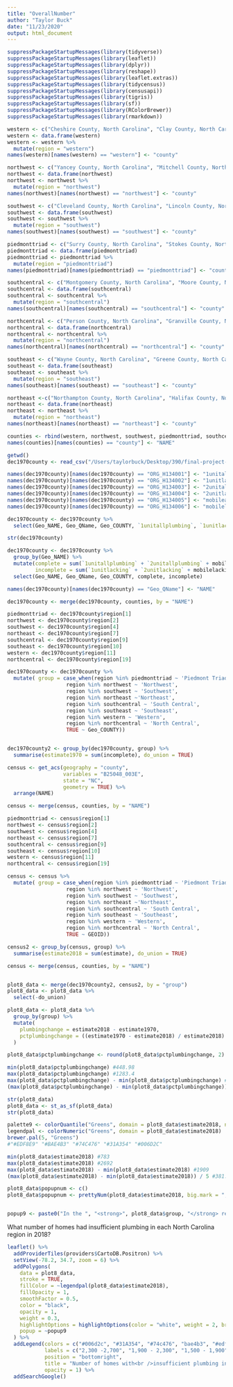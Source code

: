 ```yaml
---
title: "OverallNumber"
author: "Taylor Buck"
date: "11/23/2020"
output: html_document
---
```


```r
suppressPackageStartupMessages(library(tidyverse))
suppressPackageStartupMessages(library(leaflet))
suppressPackageStartupMessages(library(dplyr))
suppressPackageStartupMessages(library(reshape))
suppressPackageStartupMessages(library(leaflet.extras))
suppressPackageStartupMessages(library(tidycensus))
suppressPackageStartupMessages(library(censusapi))
suppressPackageStartupMessages(library(tigris))
suppressPackageStartupMessages(library(sf))
suppressPackageStartupMessages(library(RColorBrewer))
suppressPackageStartupMessages(library(rmarkdown))
```

```r
western <- c("Cheshire County, North Carolina", "Clay County, North Carolina", "Macon County, North Carolina", "Swain County, North Carolina", "Jackson County, North Carolina", "Haywood County, North Carolina", "Transylvania County, North Carolina", "Madison County, North Carolina", "Buncombe County, North Carolina", "Henderson County, North Carolina", "Polk County, North Carolina", "Rutherford County, North Carolina", "Graham County, North Carolina", "Cherokee County, North Carolina")
western <- data.frame(western)
western <- western %>%
  mutate(region = "western")
names(western)[names(western) == "western"] <- "county"

northwest <- c("Yancey County, North Carolina", "Mitchell County, North Carolina", "McDowell County, North Carolina", "Burke County, North Carolina", "Caldwell County, North Carolina", "Avery County, North Carolina", "Watauga County, North Carolina", "Catawba County, North Carolina", "Alexander County, North Carolina", "Wilkes County, North Carolina", "Ashe County, North Carolina", "Alleghany County, North Carolina")
northwest <- data.frame(northwest)
northwest <- northwest %>%
  mutate(region = "northwest")
names(northwest)[names(northwest) == "northwest"] <- "county"

southwest <- c("Cleveland County, North Carolina", "Lincoln County, North Carolina", "Gaston County, North Carolina", "Mecklenburg County, North Carolina", "Union County, North Carolina", "Anson County, North Carolina", "Stanly County, North Carolina", "Cabarrus County, North Carolina", "Rowan County, North Carolina", "Iredell County, North Carolina")
southwest <- data.frame(southwest)
southwest <- southwest %>%
  mutate(region = "southwest")
names(southwest)[names(southwest) == "southwest"] <- "county"

piedmonttriad <- c("Surry County, North Carolina", "Stokes County, North Carolina", "Rockingham County, North Carolina", "Caswell County, North Carolina", "Yadkin County, North Carolina", "Forsyth County, North Carolina", "Davie County, North Carolina", "Davidson County, North Carolina", "Randolph County, North Carolina", "Guilford County, North Carolina", "Alamance County, North Carolina")
piedmonttriad <- data.frame(piedmonttriad)
piedmonttriad <- piedmonttriad %>%
  mutate(region = "piedmonttriad")
names(piedmonttriad)[names(piedmonttriad) == "piedmonttriad"] <- "county"

southcentral <- c("Montgomery County, North Carolina", "Moore County, North Carolina", "Richmond County, North Carolina", "Scotland County, North Carolina", "Robeson County, North Carolina", "Columbus County, North Carolina", "Bladen County, North Carolina", "Sampson County, North Carolina", "Cumberland County, North Carolina", "Hoke County, North Carolina")
southcentral <- data.frame(southcentral)
southcentral <- southcentral %>%
  mutate(region = "southcentral")
names(southcentral)[names(southcentral) == "southcentral"] <- "county"

northcentral <- c("Person County, North Carolina", "Granville County, North Carolina", "Vance County, North Carolina", "Warren County, North Carolina", "Orange County, North Carolina", "Durham County, North Carolina", "Chatham County, North Carolina", "Lee County, North Carolina", "Harnett County, North Carolina", "Johnston County, North Carolina", "Wilson County, North Carolina", "Edgecombe County, North Carolina", "Nash County, North Carolina", "Wake County, North Carolina", "Franklin County, North Carolina")
northcentral <- data.frame(northcentral)
northcentral <- northcentral %>%
  mutate(region = "northcentral")
names(northcentral)[names(northcentral) == "northcentral"] <- "county"

southeast <- c("Wayne County, North Carolina", "Greene County, North Carolina", "Lenoir County, North Carolina", "Craven County, North Carolina", "Pamlico County, North Carolina", "Duplin County, North Carolina", "Onslow County, North Carolina", "Pender County, North Carolina", "Brunswick County, North Carolina", "New Hanover County, North Carolina", "Carteret County, North Carolina", "Jones County, North Carolina")
southeast <- data.frame(southeast)
southeast <- southeast %>%
  mutate(region = "southeast")
names(southeast)[names(southeast) == "southeast"] <- "county"

northeast <-c("Northampton County, North Carolina", "Halifax County, North Carolina", "Hertford County, North Carolina", "Gates County, North Carolina", "Bertie County, North Carolina", "Martin County, North Carolina", "Pitt County, North Carolina", "Beaufort County, North Carolina", "Hyde County, North Carolina", "Dare County, North Carolina", "Tyrrell County, North Carolina", "Washington County, North Carolina", "Currituck County, North Carolina", "Camden County, North Carolina", "Pasquotank County, North Carolina", "Perquimans County, North Carolina", "Chowan County, North Carolina")
northeast <- data.frame(northeast)
northeast <- northeast %>%
  mutate(region = "northeast")
names(northeast)[names(northeast) == "northeast"] <- "county"

counties <- rbind(western, northwest, southwest, piedmonttriad, southcentral, northcentral, southeast, northeast)
names(counties)[names(counties) == "county"] <- "NAME"

getwd()
dec1970county <- read_csv("/Users/taylorbuck/Desktop/390/final-project-korie/dec1970county.csv")

names(dec1970county)[names(dec1970county) == "ORG_H134001"] <- "1unitallplumbing"
names(dec1970county)[names(dec1970county) == "ORG_H134002"] <- "1unitlacking"
names(dec1970county)[names(dec1970county) == "ORG_H134003"] <- "2unitallplumbing"
names(dec1970county)[names(dec1970county) == "ORG_H134004"] <- "2unitlacking"
names(dec1970county)[names(dec1970county) == "ORG_H134005"] <- "mobileallplumbing"
names(dec1970county)[names(dec1970county) == "ORG_H134006"] <- "mobilelacking"

dec1970county <- dec1970county %>%
  select(Geo_NAME, Geo_QName, Geo_COUNTY, `1unitallplumbing`, `1unitlacking`, `2unitallplumbing`, `2unitlacking`, mobileallplumbing, mobilelacking)

str(dec1970county)

dec1970county <- dec1970county %>%
  group_by(Geo_NAME) %>%
  mutate(complete = sum(`1unitallplumbing` + `2unitallplumbing` + mobileallplumbing),
         incomplete = sum(`1unitlacking` + `2unitlacking` + mobilelacking)) %>%
  select(Geo_NAME, Geo_QName, Geo_COUNTY, complete, incomplete)

names(dec1970county)[names(dec1970county) == "Geo_QName"] <- "NAME"

dec1970county <- merge(dec1970county, counties, by = "NAME")

piedmonttriad <- dec1970county$region[1]
northwest <- dec1970county$region[2]
southwest <- dec1970county$region[4]
northeast <- dec1970county$region[7]
southcentral <- dec1970county$region[9]
southeast <- dec1970county$region[10]
western <- dec1970county$region[11]
northcentral <- dec1970county$region[19]

dec1970county <- dec1970county %>%
  mutate( group = case_when(region %in% piedmonttriad ~ 'Piedmont Triad',
                   region %in% northwest ~ 'Northwest',
                   region %in% southwest ~ 'Southwest',
                   region %in% northeast ~'Northeast',
                   region %in% southcentral ~ 'South Central',
                   region %in% southeast ~ 'Southeast',
                   region %in% western ~ 'Western',
                   region %in% northcentral ~ 'North Central',
                   TRUE ~ Geo_COUNTY))


dec1970county2 <- group_by(dec1970county, group) %>%
  summarise(estimate1970 = sum(incomplete), do_union = TRUE)

census <- get_acs(geography = "county",
                  variables = "B25048_003E",
                  state = "NC",
                  geometry = TRUE) %>%
  arrange(NAME)

census <- merge(census, counties, by = "NAME")

piedmonttriad <- census$region[1]
northwest <- census$region[2]
southwest <- census$region[4]
northeast <- census$region[7]
southcentral <- census$region[9]
southeast <- census$region[10]
western <- census$region[11]
northcentral <- census$region[19]

census <- census %>%
  mutate( group = case_when(region %in% piedmonttriad ~ 'Piedmont Triad',
                   region %in% northwest ~ 'Northwest',
                   region %in% southwest ~ 'Southwest',
                   region %in% northeast ~'Northeast',
                   region %in% southcentral ~ 'South Central',
                   region %in% southeast ~ 'Southeast',
                   region %in% western ~ 'Western',
                   region %in% northcentral ~ 'North Central',
                   TRUE ~ GEOID))

census2 <- group_by(census, group) %>%
  summarise(estimate2018 = sum(estimate), do_union = TRUE)

census <- merge(census, counties, by = "NAME")


plot8_data <- merge(dec1970county2, census2, by = "group")
plot8_data <- plot8_data %>%
  select(-do_union)

plot8_data <- plot8_data %>%
  group_by(group) %>%
  mutate(
    plumbingchange = estimate2018 - estimate1970,
    pctplumbingchange = ((estimate1970 - estimate2018) / estimate2018) * 100
  )

plot8_data$pctplumbingchange <- round(plot8_data$pctplumbingchange, 2) 

min(plot8_data$pctplumbingchange) #448.98
max(plot8_data$pctplumbingchange) #1283.4
max(plot8_data$pctplumbingchange) - min(plot8_data$pctplumbingchange) #834.42
(max(plot8_data$pctplumbingchange) - min(plot8_data$pctplumbingchange)) / 5 #166.884

str(plot8_data)
plot8_data <- st_as_sf(plot8_data)
str(plot8_data)

palette9 <- colorQuantile("Greens", domain = plot8_data$estimate2018, n = 5)
legendpal <- colorNumeric("Greens", domain = plot8_data$estimate2018)
brewer.pal(5, "Greens")
#"#EDF8E9" "#BAE4B3" "#74C476" "#31A354" "#006D2C"

min(plot8_data$estimate2018) #783
max(plot8_data$estimate2018) #2692
max(plot8_data$estimate2018) - min(plot8_data$estimate2018) #1909
(max(plot8_data$estimate2018) - min(plot8_data$estimate2018)) / 5 #381.8

plot8_data$popupnum <- c()
plot8_data$popupnum <- prettyNum(plot8_data$estimate2018, big.mark = ",")


popup9 <- paste0("In the ", "<strong>", plot8_data$group, "</strong> region, there were ", "<strong>", plot8_data$popupnum, "</strong> homes with insufficient plumbing in 2018.")
```

What number of homes had insufficient plumbing in each North Carolina region in 2018?
```r
leaflet() %>%
  addProviderTiles(providers$CartoDB.Positron) %>%
  setView(-78.2, 34.7, zoom = 6) %>%
  addPolygons(
    data = plot8_data,
    stroke = TRUE,
    fillColor = ~legendpal(plot8_data$estimate2018),
    fillOpacity = 1,
    smoothFactor = 0.5,
    color = "black",
    opacity = 1,
    weight = 0.3,
    highlightOptions = highlightOptions(color = "white", weight = 2, bringToFront = TRUE),
    popup = ~popup9
  ) %>%
  addLegend(colors = c("#006d2c", "#31A354", "#74c476", "bae4b3", "#edf8e9"),
            labels = c("2,300 -2,700", "1,900 - 2,300", "1,500 - 1,900", "1,100 - 1,500", "700 - 1,100"),
            position = "bottomright",
            title = "Number of homes with<br />insufficient plumbing in 2018",
            opacity = 1) %>%
  addSearchGoogle()
```

